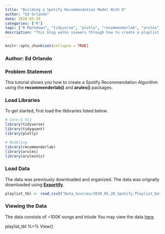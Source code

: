 ```yaml
---
title: "Building a Spotify Recommendation Model With R"
author: "Ed Orlando"
date: 2020-05-20
categories: ["R"]
tags: ["R Markdown", "tidyverse", "plotly", "recommenderlab", "arules", "arulesViz"]
description: "This blog walks viewers through how to create a playlist recommendation algorithm using recommenderlab and arules packages"
---
```


```r
knitr::opts_chunk$set(collapse = TRUE)
```

### Author: Ed Orlando

### Problem Statement

This tutorial shows you how to create a Spotify Recommendation Algorithm using the **recommenderlab()** and **arules()** packages. 

### Load Libraries
To get started, first load the libbraries listed below.

```r
# Core & Viz
library(tidyverse)
library(tidyquant)
library(plotly)

# Modeling
library(recommenderlab)
library(arules)
library(arulesViz)
```

### Load Data
The data was previously downloaded and organized.  The data was orignally downloaded using **[Exportify](<https://rawgit.com/watsonbox/exportify/master/exportify.html>)**.


```r
playlist_tbl <- read_csv2("Data_Sources/2020_05_20_Spotify_Playlist_Data/all_playlists.csv")
```

### Viewing the Data

The data consists of ~100K songs and inlude You may view the data [here](https://ed-orlando07.netlify.app/zip_files/Spotify_Playlist.zip)

playlist_tbl %>% View()

